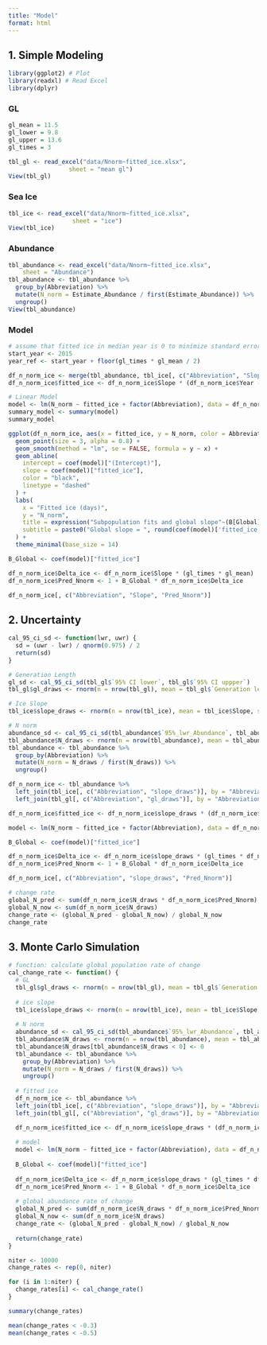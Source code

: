 ```yaml
---
title: "Model"
format: html
---
```


## 1. Simple Modeling

```r
library(ggplot2) # Plot
library(readxl) # Read Excel
library(dplyr)
```

### GL

```r
gl_mean = 11.5
gl_lower = 9.8
gl_upper = 13.6
gl_times = 3
```

```r
tbl_gl <- read_excel("data/Nnorm~fitted_ice.xlsx",
                 sheet = "mean gl")
View(tbl_gl)
```


### Sea Ice

```r
tbl_ice <- read_excel("data/Nnorm~fitted_ice.xlsx", 
                  sheet = "ice")
View(tbl_ice)
```

### Abundance

```r
tbl_abundance <- read_excel("data/Nnorm~fitted_ice.xlsx", 
    sheet = "Abundance")
tbl_abundance <- tbl_abundance %>%
  group_by(Abbreviation) %>%
  mutate(N_norm = Estimate_Abundance / first(Estimate_Abundance)) %>%
  ungroup()
View(tbl_abundance)
```

### Model

```r
# assume that fitted ice in median year is 0 to minimize standard errors
start_year <- 2015
year_ref <- start_year + floor(gl_times * gl_mean / 2)

df_n_norm_ice <- merge(tbl_abundance, tbl_ice[, c("Abbreviation", "Slope")], by = "Abbreviation")
df_n_norm_ice$fitted_ice <- df_n_norm_ice$Slope * (df_n_norm_ice$Year - year_ref)
```

```r
# Linear Model
model <- lm(N_norm ~ fitted_ice + factor(Abbreviation), data = df_n_norm_ice)
summary_model <- summary(model)
summary_model
```

```r
ggplot(df_n_norm_ice, aes(x = fitted_ice, y = N_norm, color = Abbreviation)) +
  geom_point(size = 3, alpha = 0.8) +
  geom_smooth(method = "lm", se = FALSE, formula = y ~ x) +
  geom_abline(
    intercept = coef(model)["(Intercept)"],
    slope = coef(model)["fitted_ice"],
    color = "black",
    linetype = "dashed"
  ) +
  labs(
    x = "Fitted ice (days)",
    y = "N_norm",
    title = expression("Subpopulation fits and global slope"~(B[Global])),
    subtitle = paste0("Global slope = ", round(coef(model)['fitted_ice'], 4))
  ) +
  theme_minimal(base_size = 14)
```

```r
B_Global <- coef(model)["fitted_ice"]

df_n_norm_ice$Delta_ice <- df_n_norm_ice$Slope * (gl_times * gl_mean)
df_n_norm_ice$Pred_Nnorm <- 1 + B_Global * df_n_norm_ice$Delta_ice

df_n_norm_ice[, c("Abbreviation", "Slope", "Pred_Nnorm")]
```

## 2. Uncertainty

```r
cal_95_ci_sd <- function(lwr, uwr) {
  sd = (uwr - lwr) / qnorm(0.975) / 2
  return(sd)
}
```

```r
# Generation Length
gl_sd <- cal_95_ci_sd(tbl_gl$`95% CI lower`, tbl_gl$`95% CI uppper`)
tbl_gl$gl_draws <- rnorm(n = nrow(tbl_gl), mean = tbl_gl$`Generation length(years)`, sd = gl_sd)
```

```r
# Ice Slope
tbl_ice$slope_draws <- rnorm(n = nrow(tbl_ice), mean = tbl_ice$Slope, sd = tbl_ice$SE)
```

```r
# N norm
abundance_sd <- cal_95_ci_sd(tbl_abundance$`95%_lwr_Abundance`, tbl_abundance$`95%_uwr_Abundance`)
tbl_abundance$N_draws <- rnorm(n = nrow(tbl_abundance), mean = tbl_abundance$Estimate_Abundance, sd = abundance_sd)
tbl_abundance <- tbl_abundance %>%
  group_by(Abbreviation) %>%
  mutate(N_norm = N_draws / first(N_draws)) %>%
  ungroup()
```

```r
df_n_norm_ice <- tbl_abundance %>%
  left_join(tbl_ice[, c("Abbreviation", "slope_draws")], by = "Abbreviation") %>%
  left_join(tbl_gl[, c("Abbreviation", "gl_draws")], by = "Abbreviation")

df_n_norm_ice$fitted_ice <- df_n_norm_ice$slope_draws * (df_n_norm_ice$Year - year_ref)
```

```r
model <- lm(N_norm ~ fitted_ice + factor(Abbreviation), data = df_n_norm_ice)
```

```r
B_Global <- coef(model)["fitted_ice"]

df_n_norm_ice$Delta_ice <- df_n_norm_ice$slope_draws * (gl_times * df_n_norm_ice$gl_draws)
df_n_norm_ice$Pred_Nnorm <- 1 + B_Global * df_n_norm_ice$Delta_ice

df_n_norm_ice[, c("Abbreviation", "slope_draws", "Pred_Nnorm")]
```

```r
# change rate
global_N_pred <- sum(df_n_norm_ice$N_draws * df_n_norm_ice$Pred_Nnorm)
global_N_now <- sum(df_n_norm_ice$N_draws)
change_rate <- (global_N_pred - global_N_now) / global_N_now
change_rate
```

## 3. Monte Carlo Simulation

```r
# function: calculate global population rate of change
cal_change_rate <- function() {
  # GL
  tbl_gl$gl_draws <- rnorm(n = nrow(tbl_gl), mean = tbl_gl$`Generation length(years)`, sd = gl_sd)
  
  # ice slope
  tbl_ice$slope_draws <- rnorm(n = nrow(tbl_ice), mean = tbl_ice$Slope, sd = tbl_ice$SE)
  
  # N norm
  abundance_sd <- cal_95_ci_sd(tbl_abundance$`95%_lwr_Abundance`, tbl_abundance$`95%_uwr_Abundance`)
  tbl_abundance$N_draws <- rnorm(n = nrow(tbl_abundance), mean = tbl_abundance$Estimate_Abundance, sd = abundance_sd)
  tbl_abundance$N_draws[tbl_abundance$N_draws < 0] <- 0
  tbl_abundance <- tbl_abundance %>%
    group_by(Abbreviation) %>%
    mutate(N_norm = N_draws / first(N_draws)) %>%
    ungroup()
  
  # fitted ice
  df_n_norm_ice <- tbl_abundance %>%
  left_join(tbl_ice[, c("Abbreviation", "slope_draws")], by = "Abbreviation") %>%
  left_join(tbl_gl[, c("Abbreviation", "gl_draws")], by = "Abbreviation")

  df_n_norm_ice$fitted_ice <- df_n_norm_ice$slope_draws * (df_n_norm_ice$Year - year_ref)
  
  # model
  model <- lm(N_norm ~ fitted_ice + factor(Abbreviation), data = df_n_norm_ice)
  
  B_Global <- coef(model)["fitted_ice"]
  
  df_n_norm_ice$Delta_ice <- df_n_norm_ice$slope_draws * (gl_times * df_n_norm_ice$gl_draws)
  df_n_norm_ice$Pred_Nnorm <- 1 + B_Global * df_n_norm_ice$Delta_ice
  
  # global abundance rate of change
  global_N_pred <- sum(df_n_norm_ice$N_draws * df_n_norm_ice$Pred_Nnorm)
  global_N_now <- sum(df_n_norm_ice$N_draws)
  change_rate <- (global_N_pred - global_N_now) / global_N_now
  
  return(change_rate)
}
```

```r
niter <- 10000
change_rates <- rep(0, niter)

for (i in 1:niter) {
  change_rates[i] <- cal_change_rate()
}
```

```r
summary(change_rates)
```

```r
mean(change_rates < -0.3)
mean(change_rates < -0.5)
```

















